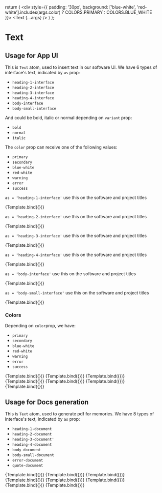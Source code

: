 <!-- Text.stories.mdx -->



<Meta title="Atoms/Text" component={Text} />

  return (
    <div style={{
      padding: '30px',
      background: ['blue-white', 'red-white'].includes(args.color) ? COLORS.PRIMARY : COLORS.BLUE_WHITE
    }}>
      <Text {...args} />
    </div>
  )
};

# Text


##  Usage for App UI

This is `Text` atom, used to insert text in our software UI. 
We have 6 types of interface's text, indicated by `as` prop:

- `heading-1-interface`
- `heading-2-interface`
- `heading-3-interface`
- `heading-4-interface`
- `body-interface`
- `body-small-interface`

And could be bold, italic or normal depending on `variant` prop:

- `bold`
- `normal`
- `italic`

The `color` prop can receive one of the following values:
- `primary`
- `secondary`
- `blue-white`
- `red-white`
- `warning`
- `error`
- `success`

`as = 'heading-1-interface'` use this on the software and project titles

<Canvas withSource="open" withToolbar>
  <Story
    name="heading-1-interface"
    args={{
      as: "heading-1-interface",
      variant: "bold",
      children: "welcome to structuraid",
      color: "primary"
    }}
  >
    {Template.bind({})}
  </Story>
</Canvas>

`as = 'heading-2-interface'` use this on the software and project titles

<Canvas withSource="open" withToolbar>
  <Story
    name="heading-2-interface"
    args={{
      as: "heading-2-interface",
      variant: "bold",
      children: "PIP: lago alto"
    }}
  >
    {Template.bind({})}
  </Story>
</Canvas>

`as = 'heading-3-interface'` use this on the software and project titles

<Canvas withSource="open" withToolbar>
  <Story
    name="heading-3-interface"
    args={{
      as: "heading-3-interface",
      variant: "normal",
      children: "PIP: lago alto"
    }}
  >
    {Template.bind({})}
  </Story>
</Canvas>

`as = 'heading-4-interface'` use this on the software and project titles

<Canvas withSource="open" withToolbar>
  <Story
    name="heading-4-interface"
    args={{
      as: "heading-4-interface",
      variant: "normal",
      children: "PIP: lago alto"
    }}
  >
    {Template.bind({})}
  </Story>
</Canvas>

`as = 'body-interface'` use this on the software and project titles

<Canvas withSource="open" withToolbar>
  <Story
    name="body-interface"
    args={{
      as: "body-interface",
      variant: "normal",
      children: "Reinforced concrete footings are structural members used to support columns and walls and to transmit and distribute their loads to the soil. The design is based on the assumption that the footing is rigid, so that the variation of the soil pressure under the footing is linear. Uniform soil pressure is achieved when the column load coincides with the centroid of the footing. Although this assumption is acceptable for rigid footings, such an assumption becomes less accurate as the footing becomes relatively more flexible."
    }}
  >
    {Template.bind({})}
  </Story>
</Canvas>

`as = 'body-small-interface'` use this on the software and project titles

<Canvas withSource="open" withToolbar>
  <Story
    name="body-small-interface"
    args={{
      as: "body-small-interface",
      variant: "normal",
      children: "Reinforced concrete footings are structural members used to support columns and walls and to transmit and distribute their loads to the soil. The design is based on the assumption that the footing is rigid, so that the variation of the soil pressure under the footing is linear. Uniform soil pressure is achieved when the column load coincides with the centroid of the footing. Although this assumption is acceptable for rigid footings, such an assumption becomes less accurate as the footing becomes relatively more flexible."
    }}
  >
    {Template.bind({})}
  </Story>
</Canvas>

### Colors

Depending on `color`prop, we have:

- `primary`
- `secondary`
- `blue-white`
- `red-white`
- `warning`
- `error`
- `success`

<Canvas withSource="open" withToolbar>
  <Story
    name="body-small-interface-color-primary"
    args={{
      as: "body-small-interface",
      variant: "normal",
      children: "Reinforced concrete footings are structural members used to support columns and walls and to transmit and distribute their loads to the soil. The design is based on the assumption that the footing is rigid, so that the variation of the soil pressure under the footing is linear. Uniform soil pressure is achieved when the column load coincides with the centroid of the footing. Although this assumption is acceptable for rigid footings, such an assumption becomes less accurate as the footing becomes relatively more flexible.",
      color: "primary"
    }}
  >
    {Template.bind({})}
  </Story>
</Canvas>

<Canvas withSource="open" withToolbar>
  <Story
    name="body-small-interface-color-secondary"
    args={{
      as: "body-small-interface",
      variant: "normal",
      children: "Reinforced concrete footings are structural members used to support columns and walls and to transmit and distribute their loads to the soil. The design is based on the assumption that the footing is rigid, so that the variation of the soil pressure under the footing is linear. Uniform soil pressure is achieved when the column load coincides with the centroid of the footing. Although this assumption is acceptable for rigid footings, such an assumption becomes less accurate as the footing becomes relatively more flexible."
    }}
  >
    {Template.bind({})}
  </Story>
</Canvas>

<Canvas withSource="open" withToolbar>
  <Story
    name="body-small-interface-color-blue-white"
    args={{
      as: "body-small-interface",
      variant: "normal",
      children: "Footing type A schema",
      color: "blue-white"
    }}
  >
    {Template.bind({})}
  </Story>
</Canvas>

<Canvas withSource="open" withToolbar>
  <Story
    name="body-small-interface-color-red-white"
    args={{
      as: "body-small-interface",
      variant: "bold",
      children: "Footing type A schema"
    }}
  >
    {Template.bind({})}
  </Story>
</Canvas>

<Canvas withSource="open" withToolbar>
  <Story
    name="body-small-interface-color-warning"
    args={{
      as: "body-small-interface",
      variant: "normal",
      children: "Footing pressure is 2% great than foundation's limit",
      color: "warning"
    }}
  >
    {Template.bind({})}
  </Story>
</Canvas>

<Canvas withSource="open" withToolbar>
  <Story
    name="body-small-interface-color-error"
    args={{
      as: "body-small-interface",
      variant: "normal",
      children: "Footing pressure exceeds limit of foundation",
      color: "error"
    }}
  >
    {Template.bind({})}
  </Story>
</Canvas>

<Canvas withSource="open" withToolbar>
  <Story
    name="body-small-interface-color-notice-geen"
    args={{
      as: "body-small-interface",
      variant: "normal",
      children: "DXF succesfully loaded",
      color: "success"
    }}
  >
    {Template.bind({})}
  </Story>
</Canvas>


##  Usage for Docs generation

This is `Text` atom, used to generate pdf for memories. 
We have 8 types of interface's text, indicated by `as` prop:

- `heading-1-document`
- `heading-2-document`
- `heading-3-document'`
- `heading-4-document`
- `body-document`
- `body-small-document`
- `error-document`
- `quote-document`

<Canvas withSource="open" withToolbar>
  <Story
    name="heading-1-document"
    args={{
      as: "heading-1-document",
      children: "PIP: Lago alto | structural design memories"
    }}
  >
    {Template.bind({})}
  </Story>
</Canvas>

<Canvas withSource="open" withToolbar>
  <Story
    name="heading-2-document"
    args={{
      as: "heading-2-document",
      children: "Footing design"
    }}
  >
    {Template.bind({})}
  </Story>
</Canvas>

<Canvas withSource="open" withToolbar>
  <Story
    name="heading-3-document"
    args={{
      as: "heading-3-document",
      children: "Footing type 1"
    }}
  >
    {Template.bind({})}
  </Story>
</Canvas>

<Canvas withSource="open" withToolbar>
  <Story
    name="heading-4-document"
    args={{
      as: "heading-4-document",
      children: "One-way shear check | Two-ways shear check | Bending reinforcement"
    }}
  >
    {Template.bind({})}
  </Story>
</Canvas>

<Canvas withSource="open" withToolbar>
  <Story
    name="body-document"
    args={{
      as: "body-document",
      children: "Reinforced concrete footings are structural members used to support columns and walls and to transmit and distribute their loads to the soil. The design is based on the assumption that the footing is rigid, so that the variation of the soil pressure under the footing is linear. Uniform soil pressure is achieved when the column load coincides with the centroid of the footing. Although this assumption is acceptable for rigid footings, such an assumption becomes less accurate as the footing becomes relatively more flexible."
    }}
  >
    {Template.bind({})}
  </Story>
</Canvas>

<Canvas withSource="open" withToolbar>
  <Story
    name="body-small-document"
    args={{
      as: "body-small-document",
      children: "Reinforced concrete footings are structural members used to support columns and walls and to transmit and distribute their loads to the soil. The design is based on the assumption that the footing is rigid, so that the variation of the soil pressure under the footing is linear. Uniform soil pressure is achieved when the column load coincides with the centroid of the footing. Although this assumption is acceptable for rigid footings, such an assumption becomes less accurate as the footing becomes relatively more flexible."
    }}
  >
    {Template.bind({})}
  </Story>
</Canvas>

<Canvas withSource="open" withToolbar>
  <Story
    name="error-document"
    args={{
      as: "error-document",
      children: "shear checks failled"
    }}
  >
    {Template.bind({})}
  </Story>
</Canvas>

<Canvas withSource="open" withToolbar>
  <Story
    name="quote-document"
    args={{
      as: "quote-document",
      children: "Once the area is determined, a factored soil pressure is obtained by dividing the factored load, Pu= 1.2D + 1.6L, by the area of the footing. This is required to design the footing by the strength design method."
    }}
  >
    {Template.bind({})}
  </Story>
</Canvas>
